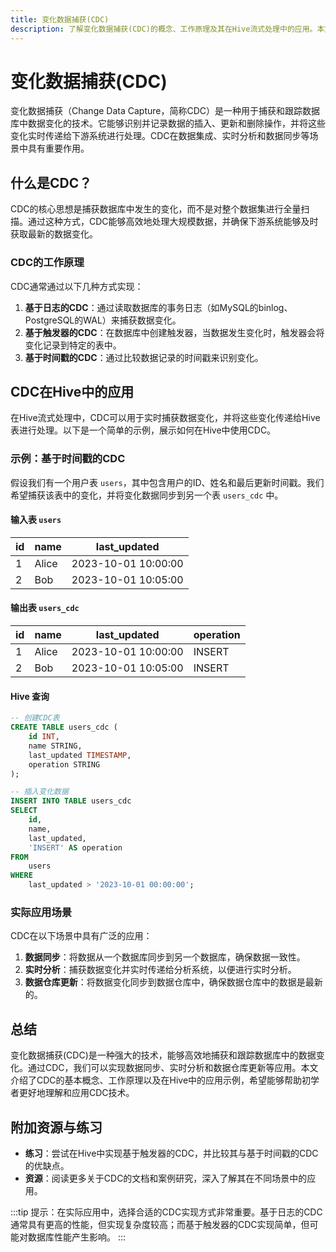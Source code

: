 ```yaml
---
title: 变化数据捕获(CDC)
description: 了解变化数据捕获(CDC)的概念、工作原理及其在Hive流式处理中的应用。本文适合初学者，包含代码示例、实际案例和总结。
---
```


# 变化数据捕获(CDC)

变化数据捕获（Change Data Capture，简称CDC）是一种用于捕获和跟踪数据库中数据变化的技术。它能够识别并记录数据的插入、更新和删除操作，并将这些变化实时传递给下游系统进行处理。CDC在数据集成、实时分析和数据同步等场景中具有重要作用。

## 什么是CDC？

CDC的核心思想是捕获数据库中发生的变化，而不是对整个数据集进行全量扫描。通过这种方式，CDC能够高效地处理大规模数据，并确保下游系统能够及时获取最新的数据变化。

### CDC的工作原理

CDC通常通过以下几种方式实现：

1. **基于日志的CDC**：通过读取数据库的事务日志（如MySQL的binlog、PostgreSQL的WAL）来捕获数据变化。
2. **基于触发器的CDC**：在数据库中创建触发器，当数据发生变化时，触发器会将变化记录到特定的表中。
3. **基于时间戳的CDC**：通过比较数据记录的时间戳来识别变化。

## CDC在Hive中的应用

在Hive流式处理中，CDC可以用于实时捕获数据变化，并将这些变化传递给Hive表进行处理。以下是一个简单的示例，展示如何在Hive中使用CDC。

### 示例：基于时间戳的CDC

假设我们有一个用户表 `users`，其中包含用户的ID、姓名和最后更新时间戳。我们希望捕获该表中的变化，并将变化数据同步到另一个表 `users_cdc` 中。

#### 输入表 `users`

| id  | name   | last_updated        |
|-----|--------|---------------------|
| 1   | Alice  | 2023-10-01 10:00:00 |
| 2   | Bob    | 2023-10-01 10:05:00 |

#### 输出表 `users_cdc`

| id  | name   | last_updated        | operation |
|-----|--------|---------------------|-----------|
| 1   | Alice  | 2023-10-01 10:00:00 | INSERT    |
| 2   | Bob    | 2023-10-01 10:05:00 | INSERT    |

#### Hive 查询

```sql
-- 创建CDC表
CREATE TABLE users_cdc (
    id INT,
    name STRING,
    last_updated TIMESTAMP,
    operation STRING
);

-- 插入变化数据
INSERT INTO TABLE users_cdc
SELECT
    id,
    name,
    last_updated,
    'INSERT' AS operation
FROM
    users
WHERE
    last_updated > '2023-10-01 00:00:00';
```

### 实际应用场景

CDC在以下场景中具有广泛的应用：

1. **数据同步**：将数据从一个数据库同步到另一个数据库，确保数据一致性。
2. **实时分析**：捕获数据变化并实时传递给分析系统，以便进行实时分析。
3. **数据仓库更新**：将数据变化同步到数据仓库中，确保数据仓库中的数据是最新的。

## 总结

变化数据捕获(CDC)是一种强大的技术，能够高效地捕获和跟踪数据库中的数据变化。通过CDC，我们可以实现数据同步、实时分析和数据仓库更新等应用。本文介绍了CDC的基本概念、工作原理以及在Hive中的应用示例，希望能够帮助初学者更好地理解和应用CDC技术。

## 附加资源与练习

- **练习**：尝试在Hive中实现基于触发器的CDC，并比较其与基于时间戳的CDC的优缺点。
- **资源**：阅读更多关于CDC的文档和案例研究，深入了解其在不同场景中的应用。

:::tip
提示：在实际应用中，选择合适的CDC实现方式非常重要。基于日志的CDC通常具有更高的性能，但实现复杂度较高；而基于触发器的CDC实现简单，但可能对数据库性能产生影响。
:::